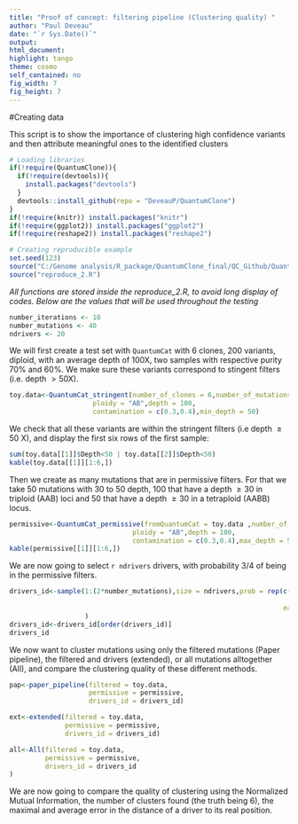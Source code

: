 ```yaml
---
title: "Proof of concept: filtering pipeline (Clustering quality) "
author: "Paul Deveau"
date: "`r Sys.Date()`"
output: 
html_document:
highlight: tango
theme: cosmo
self_contained: no
fig_width: 7
fig_height: 7
---
```


#Creating data

This script is to show the importance of clustering high confidence variants and then attribute meaningful ones to the identified clusters

````r
# Loading libraries
if(!require(QuantumClone)){
  if(!require(devtools)){
    install.packages("devtools")
  }
  devtools::install_github(repo = "DeveauP/QuantumClone")
}
if(!require(knitr)) install.packages("knitr")
if(!require(ggplot2)) install.packages("ggplot2")
if(!require(reshape2)) install.packages("reshape2")

# Creating reproducible example
set.seed(123)
source("C:/Genome analysis/R_package/QuantumClone_final/QC_Github/QuantumClone/reproducible_testing/Rscript/reproduce_2.R")
source("reproduce_2.R")

````

*All functions are stored inside the reproduce_2.R, to avoid long display of codes. Below are the values that will be used throughout the testing *
```r
number_iterations <- 10
number_mutations <- 40
ndrivers <- 20
```

We will first create a test set with `QuantumCat` with 6 clones, 200 variants, diploid, with an average depth of 100X, two samples with respective purity 70% and 60%. We make sure these variants correspond to stingent filters (i.e. depth $> 50$X).

````r
toy.data<-QuantumCat_stringent(number_of_clones = 6,number_of_mutations = number_mutations,
                     ploidy = "AB",depth = 100,
                     contamination = c(0.3,0.4),min_depth = 50)

````

We check that all these variants are within the stringent filters (i.e depth $\geq 50$ X), and display the first six rows of the first sample:

````r
sum(toy.data[[1]]$Depth<50 | toy.data[[2]]$Depth<50)
kable(toy.data[[1]][1:6,])
````


Then we create as many mutations that are in permissive filters. For that we take 50 mutations with 30 to 50 depth, 100 that have a depth $\geq 30$ in triploid (AAB) loci and 50 that have a depth $\geq 30$ in a tetraploid (AABB) locus.

````r
permissive<-QuantumCat_permissive(fromQuantumCat = toy.data ,number_of_mutations = number_mutations,
                               ploidy = "AB",depth = 100,
                               contamination = c(0.3,0.4),max_depth = 50, min_depth = 30)
kable(permissive[[1]][1:6,])

````

We are now going to select `r ndrivers` drivers, with probability $3/4$ of being in the permissive filters.

````r
drivers_id<-sample(1:(2*number_mutations),size = ndrivers,prob = rep(c(1/{4*number_mutations},
                                                                       3/{4*number_mutations}),
                                                                     each = number_mutations)
                   )
drivers_id<-drivers_id[order(drivers_id)]
drivers_id
````

We now want to cluster mutations using only the filtered mutations (Paper pipeline), the filtered and drivers (extended), or all mutations alltogether (All), and compare the clustering quality of these different methods.

```r

pap<-paper_pipeline(filtered = toy.data,
                    permissive = permissive,
                    drivers_id = drivers_id)

ext<-extended(filtered = toy.data,
              permissive = permissive,
              drivers_id = drivers_id)

all<-All(filtered = toy.data,
         permissive = permissive,
         drivers_id = drivers_id
)
```

We are now going to compare the quality of clustering using the Normalized Mutual Information, the number of clusters found (the truth being 6), the maximal and average error in the distance of a driver to its real position. 

```r

```
